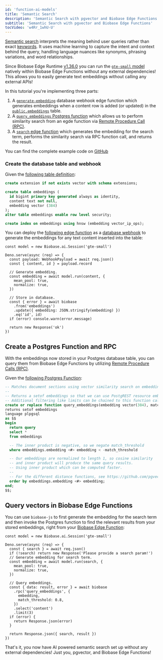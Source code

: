 ```yaml
---
id: 'function-ai-models'
title: 'Semantic Search'
description: 'Semantic Search with pgvector and Biobase Edge Functions'
subtitle: 'Semantic Search with pgvector and Biobase Edge Functions'
tocVideo: 'w4Rr_1whU-U'
---
```


[Semantic search](/docs/guides/ai/semantic-search) interprets the meaning behind user queries rather than exact [keywords](/docs/guides/ai/keyword-search). It uses machine learning to capture the intent and context behind the query, handling language nuances like synonyms, phrasing variations, and word relationships.

Since Biobase Edge Runtime [v1.36.0](https://github.com/biobase/edge-runtime/releases/tag/v1.36.0) you can run the [`gte-small` model](https://huggingface.co/Biobase/gte-small) natively within Biobase Edge Functions without any external dependencies! This allows you to easily generate text embeddings without calling any external APIs!

In this tutorial you're implementing three parts:

1. A [`generate-embedding`](https://github.com/biobase-ai/biobase/tree/master/examples/ai/edge-functions/biobase/functions/generate-embedding/index.ts) database webhook edge function which generates embeddings when a content row is added (or updated) in the [`public.embeddings`](https://github.com/biobase-ai/biobase/tree/master/examples/ai/edge-functions/biobase/migrations/20240408072601_embeddings.sql) table.
2. A [`query_embeddings` Postgres function](https://github.com/biobase-ai/biobase/tree/master/examples/ai/edge-functions/biobase/migrations/20240410031515_vector-search.sql) which allows us to perform similarity search from an egde function via [Remote Procedure Call (RPC)](https://biobase.com/docs/guides/database/functions?language=js).
3. A [`search` edge function](https://github.com/biobase-ai/biobase/tree/master/examples/ai/edge-functions/biobase/functions/search/index.ts) which generates the embedding for the search term, performs the similarity search via RPC function call, and returns the result.

You can find the complete example code on [GitHub](https://github.com/biobase-ai/biobase/tree/master/examples/ai/edge-functions)

### Create the database table and webhook

Given the [following table definition](https://github.com/biobase-ai/biobase/blob/master/examples/ai/edge-functions/biobase/migrations/20240408072601_embeddings.sql):

```sql
create extension if not exists vector with schema extensions;

create table embeddings (
  id bigint primary key generated always as identity,
  content text not null,
  embedding vector (384)
);
alter table embeddings enable row level security;

create index on embeddings using hnsw (embedding vector_ip_ops);
```

You can deploy the [following edge function](https://github.com/biobase-ai/biobase/blob/master/examples/ai/edge-functions/biobase/functions/generate-embedding/index.ts) as a [database webhook](/docs/guides/database/webhooks) to generate the embeddings for any text content inserted into the table:

```tsx
const model = new Biobase.ai.Session('gte-small')

Deno.serve(async (req) => {
  const payload: WebhookPayload = await req.json()
  const { content, id } = payload.record

  // Generate embedding.
  const embedding = await model.run(content, {
    mean_pool: true,
    normalize: true,
  })

  // Store in database.
  const { error } = await biobase
    .from('embeddings')
    .update({ embedding: JSON.stringify(embedding) })
    .eq('id', id)
  if (error) console.warn(error.message)

  return new Response('ok')
})
```

## Create a Postgres Function and RPC

With the embeddings now stored in your Postgres database table, you can query them from Biobase Edge Functions by utilizing [Remote Procedure Calls (RPC)](/docs/guides/database/functions?language=js).

Given the [following Postgres Function](https://github.com/biobase-ai/biobase/blob/master/examples/ai/edge-functions/biobase/migrations/20240410031515_vector-search.sql):

```sql
-- Matches document sections using vector similarity search on embeddings
--
-- Returns a setof embeddings so that we can use PostgREST resource embeddings (joins with other tables)
-- Additional filtering like limits can be chained to this function call
create or replace function query_embeddings(embedding vector(384), match_threshold float)
returns setof embeddings
language plpgsql
as $$
begin
  return query
  select *
  from embeddings

  -- The inner product is negative, so we negate match_threshold
  where embeddings.embedding <#> embedding < -match_threshold

  -- Our embeddings are normalized to length 1, so cosine similarity
  -- and inner product will produce the same query results.
  -- Using inner product which can be computed faster.
  --
  -- For the different distance functions, see https://github.com/pgvector/pgvector
  order by embeddings.embedding <#> embedding;
end;
$$;
```

## Query vectors in Biobase Edge Functions

You can use `biobase-js` to first generate the embedding for the search term and then invoke the Postgres function to find the relevant results from your stored embeddings, right from your [Biobase Edge Function](https://github.com/biobase-ai/biobase/blob/master/examples/ai/edge-functions/biobase/functions/search/index.ts):

```tsx
const model = new Biobase.ai.Session('gte-small')

Deno.serve(async (req) => {
  const { search } = await req.json()
  if (!search) return new Response('Please provide a search param!')
  // Generate embedding for search term.
  const embedding = await model.run(search, {
    mean_pool: true,
    normalize: true,
  })

  // Query embeddings.
  const { data: result, error } = await biobase
    .rpc('query_embeddings', {
      embedding,
      match_threshold: 0.8,
    })
    .select('content')
    .limit(3)
  if (error) {
    return Response.json(error)
  }

  return Response.json({ search, result })
})
```

That's it, you now have AI powered semantic search set up without any external dependencies! Just you, pgvector, and Biobase Edge Functions!
